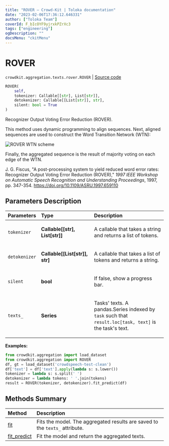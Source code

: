 ```yaml
---
title: "ROVER — Crowd-Kit | Toloka documentation"
date: "2023-02-06T17:36:12.646331"
author: ["Toloka Team"]
coverId: F_bIcOYF9yjrxkPZrXc3
tags: ["engineering"]
ogDescription: ""
docsMenu: "ckitMenu"
---
```


# ROVER
`crowdkit.aggregation.texts.rover.ROVER` | [Source code](https://github.com/Toloka/crowd-kit/blob/v1.2.0/crowdkit/aggregation/texts/rover.py#L31)

```python
ROVER(
    self,
    tokenizer: Callable[[str], List[str]],
    detokenizer: Callable[[List[str]], str],
    silent: bool = True
)
```

Recognizer Output Voting Error Reduction (ROVER).

This method uses dynamic programming to align sequences. Next, aligned sequences are used
to construct the Word Transition Network (WTN):

<Image withBackground imageId="47d3fcf1163a876cb225f4411be51181" alt="ROVER WTN scheme" />

Finally, the aggregated sequence is the result of majority voting on each edge of the WTN.

J. G. Fiscus,
"A post-processing system to yield reduced word error rates: Recognizer Output Voting Error Reduction (ROVER),"
*1997 IEEE Workshop on Automatic Speech Recognition and Understanding Proceedings*, 1997, pp. 347-354.
<https://doi.org/10.1109/ASRU.1997.659110>

## Parameters Description

| Parameters | Type | Description |
| :----------| :----| :-----------|
`tokenizer`|**Callable\[\[str\], List\[str\]\]**|<p>A callable that takes a string and returns a list of tokens.</p>
`detokenizer`|**Callable\[\[List\[str\]\], str\]**|<p>A callable that takes a list of tokens and returns a string.</p>
`silent`|**bool**|<p>If false, show a progress bar.</p>
`texts_`|**Series**|<p>Tasks&#x27; texts. A pandas.Series indexed by `task` such that `result.loc[task, text]` is the task&#x27;s text.</p>

**Examples:**

```python
from crowdkit.aggregation import load_dataset
from crowdkit.aggregation import ROVER
df, gt = load_dataset('crowdspeech-test-clean')
df['text'] = df['text'].apply(lambda s: s.lower())
tokenizer = lambda s: s.split(' ')
detokenizer = lambda tokens: ' '.join(tokens)
result = ROVER(tokenizer, detokenizer).fit_predict(df)
```
## Methods Summary

| Method | Description |
| :------| :-----------|
[fit](/docs-new/crowd-kit/reference/crowdkit.aggregation.texts.rover.ROVER.fit)| Fits the model. The aggregated results are saved to the `texts_` attribute.
[fit_predict](/docs-new/crowd-kit/reference/crowdkit.aggregation.texts.rover.ROVER.fit_predict)| Fit the model and return the aggregated texts.

